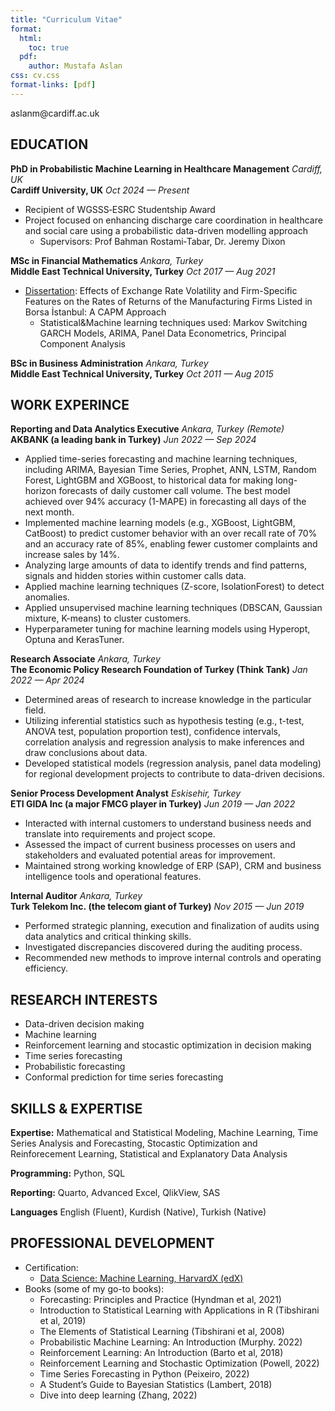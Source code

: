 ---
title: "Curriculum Vitae"
format:
  html:
    toc: true
  pdf:
    author: Mustafa Aslan
css: cv.css
format-links: [pdf]
---

::: {.print-only .contact-block}
aslanm@cardiff.ac.uk
:::

## EDUCATION

**PhD in Probabilistic Machine Learning in Healthcare Management**  [*Cardiff, UK*]{.cvlocation} <br> **[Cardiff University, UK]{.cvinstitution}** [*Oct 2024 --- Present*]{.cvdate}

-   Recipient of WGSSS‑ESRC Studentship Award
-   Project focused on enhancing discharge care coordination in healthcare and social care using a probabilistic data-driven modelling approach
      - Supervisors: Prof Bahman Rostami‑Tabar, Dr. Jeremy Dixon

**MSc in Financial Mathematics**  [*Ankara, Turkey*]{.cvlocation} <br> **[Middle East Technical University, Turkey]{.cvinstitution}** [*Oct 2017 --- Aug 2021*]{.cvdate}

-   [Dissertation](https://open.metu.edu.tr/handle/11511/93166): Effects of Exchange Rate Volatility and Firm-Specific Features on the Rates of Returns of the Manufacturing Firms Listed in Borsa İstanbul: A CAPM Approach
    - Statistical&Machine learning techniques used: Markov Switching GARCH Models, ARIMA, Panel Data Econometrics, Principal Component Analysis

**BSc in Business Administration**  [*Ankara, Turkey*]{.cvlocation} <br> **[Middle East Technical University, Turkey]{.cvinstitution}** [*Oct 2011 --- Aug 2015*]{.cvdate}


## WORK EXPERINCE{style="page-break-before: always"}


**Reporting and Data Analytics Executive**  [*Ankara, Turkey (Remote)*]{.cvlocation} <br> **[AKBANK (a leading bank in Turkey)]{.cvinstitution}** [*Jun 2022 --- Sep 2024*]{.cvdate}

-   Applied time-series forecasting and machine learning techniques, including ARIMA, Bayesian Time Series, Prophet, ANN, LSTM, Random Forest, LightGBM and XGBoost, to historical data for making long-horizon forecasts of daily customer call volume. The best model achieved over 94% accuracy (1-MAPE) in forecasting all days of the next month.
-   Implemented machine learning models (e.g., XGBoost, LightGBM, CatBoost) to predict customer behavior with an over recall rate of 70% and an accuracy rate of 85%, enabling fewer customer complaints and increase sales by 14%.
-   Analyzing large amounts of data to identify trends and find patterns, signals and hidden stories within customer calls data.
-   Applied machine learning techniques (Z-score, IsolationForest) to detect anomalies.
-   Applied unsupervised machine learning techniques (DBSCAN, Gaussian mixture, K-means) to cluster customers.
-   Hyperparameter tuning for machine learning models using Hyperopt, Optuna and KerasTuner.

**Research Associate**  [*Ankara, Turkey*]{.cvlocation} <br> **[The Economic Policy Research Foundation of Turkey (Think Tank)]{.cvinstitution}** [*Jan 2022 --- Apr 2024*]{.cvdate}

-   Determined areas of research to increase knowledge in the particular field.
-   Utilizing inferential statistics such as hypothesis testing (e.g., t-test, ANOVA test, population proportion test), confidence intervals, correlation analysis and regression analysis to make inferences and draw conclusions about data.
-   Developed statistical models (regression analysis, panel data modeling) for regional development projects to contribute to data-driven decisions.

**Senior Process Development Analyst**  [*Eskisehir, Turkey*]{.cvlocation} <br> **[ETI GIDA Inc (a major FMCG player in Turkey)]{.cvinstitution}** [*Jun 2019 --- Jan 2022*]{.cvdate}

-   Interacted with internal customers to understand business needs and translate into requirements and project scope.
-   Assessed the impact of current business processes on users and stakeholders and evaluated potential areas for improvement.
-   Maintained strong working knowledge of ERP (SAP), CRM and business intelligence tools and operational features.

**Internal Auditor**  [*Ankara, Turkey*]{.cvlocation} <br> **[Turk Telekom Inc. (the telecom giant of Turkey)]{.cvinstitution}** [*Nov 2015 --- Jun 2019*]{.cvdate}

-  Performed strategic planning, execution and finalization of audits using data analytics and critical thinking skills.
-  Investigated discrepancies discovered during the auditing process.
-  Recommended new methods to improve internal controls and operating efficiency.

## RESEARCH INTERESTS{style="page-break-before: always"}

-   Data-driven decision making
-   Machine learning
-   Reinforcement learning and stocastic optimization in decision making
-   Time series forecasting
-   Probabilistic forecasting
-   Conformal prediction for time series forecasting

## SKILLS & EXPERTISE{style="page-break-before: always"}

**Expertise:** Mathematical and Statistical Modeling, Machine Learning, Time Series Analysis and Forecasting, Stocastic Optimization and Reinforecement Learning, Statistical and Explanatory Data Analysis

**Programming:** Python, SQL

**Reporting:** Quarto, Advanced Excel, QlikView, SAS

**Languages** English (Fluent), Kurdish (Native), Turkish (Native)

## PROFESSIONAL DEVELOPMENT{style="page-break-before: always"}

-   Certification:
    -   [Data Science: Machine Learning, HarvardX (edX)](https://courses.edx.org/certificates/f1ae5e21826241a5ad7ebb4de58dabb4)

-   Books (some of my go-to books):
    - Forecasting: Principles and Practice (Hyndman et al, 2021)
    - Introduction to Statistical Learning with Applications in R (Tibshirani et al, 2019)
    - The Elements of Statistical Learning (Tibshirani et al, 2008)
    - Probabilistic Machine Learning: An Introduction (Murphy. 2022)
    - Reinforcement Learning: An Introduction (Barto et al, 2018)
    - Reinforcement Learning and Stochastic Optimization (Powell, 2022)
    - Time Series Forecasting in Python (Peixeiro, 2022)
    - A Student’s Guide to Bayesian Statistics (Lambert, 2018)
    - Dive into deep learning (Zhang, 2022)

  
<!-- 
::: {.no-print}
## PRESENTATIONS AND WORKSHOPS

-   Talk: [Misadventures with Reproducibility in R](https://github.com/cynthiahqy/rladies-2022-11) (30 Nov 2022, R Ladies Melbourne Meetup)
-   Talk: [Designing R Packages](https://github.com/cynthiahqy/design-r-magic_2022-10) (4 Oct 2022, Monash EBS Data Science Research Software Study Group)
-   Talk: [Quarto Websites as Research Compendiums](https://github.com/cynthiahqy/quarto-wiki-template) (16 Aug 2022, Monash EBS Data Science Research Software Study Group)
-   Workshop: [Writing academic papers with Rmarkdown and friends](https://www.cynthiahqy.com/posts/r-markdown-and-friends/) (9 Aug 2022, Monash University)
:::

::: {.print-only}
## References
Available upon request
::: -->